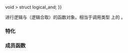 {{cpp/title|logical_and}}
{{cpp/utility/functional/navbar}}
{{dcl begin}}
{{dcl header|functional}}
{{dcl rev begin}}
{{dcl|until=c++14|
template&lt; class T &gt;
struct logical_and;
}}
{{dcl|since=c++14|
template&lt; class T {{=}} void &gt;
struct logical_and;
}}
{{dcl rev end}}
{{dcl end}}

进行逻辑与（逻辑合取）的函数对象。相当于调用类型 {{tt|T}} 上的 {{c|operator&amp;&amp;}}。

===特化===
{{rev begin}}
{{rev|since=c++14|
标准库提供 {{tt|std::logical_and}} 在不指定 {{tt|T}} 时的特化，它使得形参类型和返回类型留待推导。
{{dsc begin}}
{{dsc inc|cpp/utility/functional/dsc logical_and_void}}
{{dsc end}}
}}
{{rev end}}

{{cpp/utility/functional/member types|result=bool|arg1=T|arg2=T}}

===成员函数===
{{dsc begin}}
{{dsc mem fun|operator()|nolink=true|返回两个实参的逻辑与}}
{{dsc end}}

{{member|{{small|std::logical_and::}}operator()|2=
{{dcl begin}}
{{dcla|constexpr=c++14|1=
bool operator()( const T&amp; lhs, const T&amp; rhs ) const;
}}
{{dcl end}}

返回 {{c|lhs}} 和 {{c|rhs}} 的逻辑与。

===参数===
{{par begin}}
{{par|lhs, rhs|要计算其逻辑与的值}}
{{par end}}

===返回值===
{{c|lhs &amp;&amp; rhs}} 的结果。

{{cpp/impldef exception}}

===可能的实现===
{{eq fun|1=
constexpr bool operator()(const T&amp; lhs, const T&amp; rhs) const 
{
    return lhs &amp;&amp; rhs;
}
}}
}}

{{langlinks|de|en|es|fr|it|ja|pt|ru}}